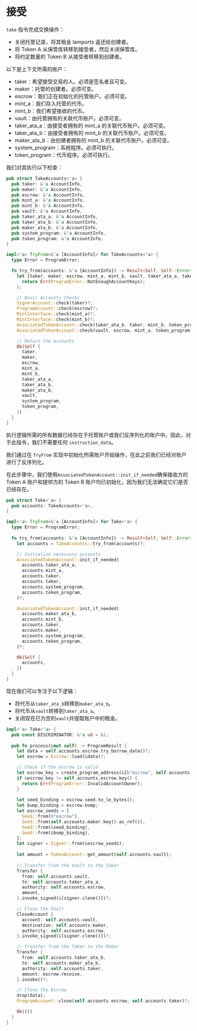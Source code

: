 # 接受

`take` 指令完成交换操作：
  - 关闭托管记录，将其租金 lamports 返还给创建者。
  - 将 Token A 从保管库转移到接受者，然后关闭保管库。
  - 将约定数量的 Token B 从接受者转移到创建者。

<ArticleSection name="所需账户" id="required-accounts" level="h2" />

以下是上下文所需的账户：

- taker：希望接受交易的人。必须是签名者且可变。
- maker：托管的创建者。必须可变。
- escrow：我们正在初始化的托管账户。必须可变。
- mint_a：我们存入托管的代币。
- mint_b：我们希望接收的代币。
- vault：由托管拥有的关联代币账户。必须可变。
- taker_ata_a：由接受者拥有的 mint_a 的关联代币账户。必须可变。
- taker_ata_b：由接受者拥有的 mint_b 的关联代币账户。必须可变。
- maker_ata_b：由创建者拥有的 mint_b 的关联代币账户。必须可变。
- system_program：系统程序。必须可执行。
- token_program：代币程序。必须可执行。

我们对其执行以下检查：

```rust
pub struct TakeAccounts<'a> {
  pub taker: &'a AccountInfo,
  pub maker: &'a AccountInfo,
  pub escrow: &'a AccountInfo,
  pub mint_a: &'a AccountInfo,
  pub mint_b: &'a AccountInfo,
  pub vault: &'a AccountInfo,
  pub taker_ata_a: &'a AccountInfo,
  pub taker_ata_b: &'a AccountInfo,
  pub maker_ata_b: &'a AccountInfo,
  pub system_program: &'a AccountInfo,
  pub token_program: &'a AccountInfo,
}

impl<'a> TryFrom<&'a [AccountInfo]> for TakeAccounts<'a> {
  type Error = ProgramError;

  fn try_from(accounts: &'a [AccountInfo]) -> Result<Self, Self::Error> {
    let [taker, maker, escrow, mint_a, mint_b, vault, taker_ata_a, taker_ata_b, maker_ata_b, system_program, token_program, _] = accounts else {
      return Err(ProgramError::NotEnoughAccountKeys);
    };

    // Basic Accounts Checks
    SignerAccount::check(taker)?;
    ProgramAccount::check(escrow)?;
    MintInterface::check(mint_a)?;
    MintInterface::check(mint_b)?;
    AssociatedTokenAccount::check(taker_ata_b, taker, mint_b, token_program)?;
    AssociatedTokenAccount::check(vault, escrow, mint_a, token_program)?;

    // Return the accounts
    Ok(Self {
      taker,
      maker,
      escrow,
      mint_a,
      mint_b,
      taker_ata_a,
      taker_ata_b,
      maker_ata_b,
      vault,
      system_program,
      token_program,
    })
  }
}
```

<ArticleSection name="指令数据" id="instruction-data" level="h2" />

执行逻辑所需的所有数据已经存在于托管账户或我们反序列化的账户中。因此，对于此指令，我们不需要任何 `instruction_data`。

<ArticleSection name="指令逻辑" id="instruction-logic" level="h2" />

我们通过在 `TryFrom` 实现中初始化所需账户开始操作，在此之前我们已经对账户进行了反序列化。

在此步骤中，我们使用`AssociatedTokenAccount::init_if_needed`确保接收方的 Token A 账户和提供方的 Token B 账户均已初始化，因为我们无法确定它们是否已经存在。

```rust
pub struct Take<'a> {
  pub accounts: TakeAccounts<'a>,
}

impl<'a> TryFrom<&'a [AccountInfo]> for Take<'a> {
  type Error = ProgramError;
  
  fn try_from(accounts: &'a [AccountInfo]) -> Result<Self, Self::Error> {
    let accounts = TakeAccounts::try_from(accounts)?;

    // Initialize necessary accounts
    AssociatedTokenAccount::init_if_needed(
      accounts.taker_ata_a,
      accounts.mint_a,
      accounts.taker,
      accounts.taker,
      accounts.system_program,
      accounts.token_program,
    )?;

    AssociatedTokenAccount::init_if_needed(
      accounts.maker_ata_b,
      accounts.mint_b,
      accounts.taker,
      accounts.maker,
      accounts.system_program,
      accounts.token_program,
    )?;

    Ok(Self {
      accounts,
    })
  }
}
```

现在我们可以专注于以下逻辑：
- 将代币从`taker_ata_b`转移到`maker_ata_b`。
- 将代币从`vault`转移到`taker_ata_a`。
- 关闭现在已为空的`vault`并提取账户中的租金。

```rust
impl<'a> Take<'a> {
  pub const DISCRIMINATOR: &'a u8 = &1;
  
  pub fn process(&mut self) -> ProgramResult {
    let data = self.accounts.escrow.try_borrow_data()?;
    let escrow = Escrow::load(&data)?;

    // Check if the escrow is valid
    let escrow_key = create_program_address(&[b"escrow", self.accounts.maker.key(), &escrow.seed.to_le_bytes(), &escrow.bump], &crate::ID)?;
    if &escrow_key != self.accounts.escrow.key() {
      return Err(ProgramError::InvalidAccountOwner);
    }
    
    let seed_binding = escrow.seed.to_le_bytes();
    let bump_binding = escrow.bump;
    let escrow_seeds = [
      Seed::from(b"escrow"),
      Seed::from(self.accounts.maker.key().as_ref()),
      Seed::from(&seed_binding),
      Seed::from(&bump_binding),
    ];
    let signer = Signer::from(&escrow_seeds);
    
    let amount = TokenAccount::get_amount(self.accounts.vault);
    
    // Transfer from the Vault to the Taker
    Transfer {
      from: self.accounts.vault,
      to: self.accounts.taker_ata_a,
      authority: self.accounts.escrow,
      amount,
    }.invoke_signed(&[signer.clone()])?;

    // Close the Vault
    CloseAccount {
      account: self.accounts.vault,
      destination: self.accounts.maker,
      authority: self.accounts.escrow,
    }.invoke_signed(&[signer.clone()])?;

    // Transfer from the Taker to the Maker
    Transfer {
      from: self.accounts.taker_ata_b,
      to: self.accounts.maker_ata_b,
      authority: self.accounts.taker,
      amount: escrow.receive,
    }.invoke()?;

    // Close the Escrow
    drop(data);
    ProgramAccount::close(self.accounts.escrow, self.accounts.taker)?;

    Ok(())
  }
}
```
